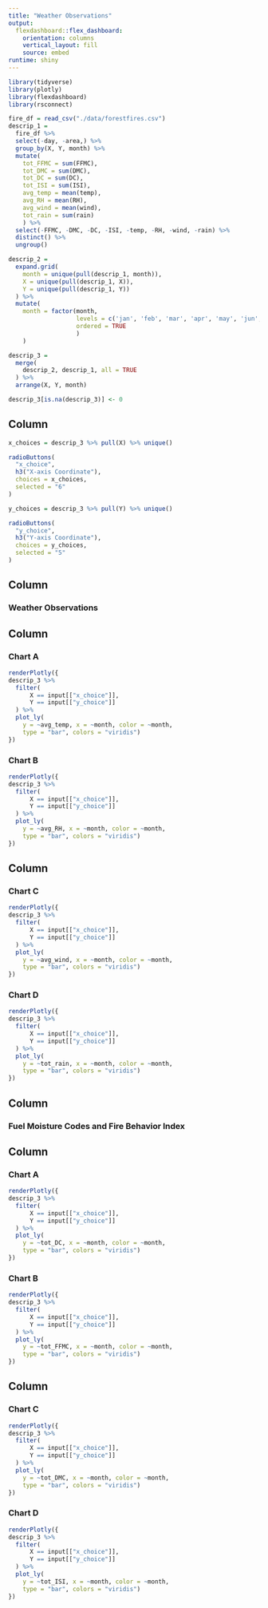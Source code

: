 ```yaml
---
title: "Weather Observations"
output: 
  flexdashboard::flex_dashboard:
    orientation: columns
    vertical_layout: fill
    source: embed
runtime: shiny
---
```


```r
library(tidyverse)
library(plotly)
library(flexdashboard)
library(rsconnect)
```

```r
fire_df = read_csv("./data/forestfires.csv")
descrip_1 = 
  fire_df %>% 
  select(-day, -area,) %>% 
  group_by(X, Y, month) %>% 
  mutate(
    tot_FFMC = sum(FFMC),
    tot_DMC = sum(DMC),
    tot_DC = sum(DC),
    tot_ISI = sum(ISI),
    avg_temp = mean(temp),
    avg_RH = mean(RH),
    avg_wind = mean(wind),
    tot_rain = sum(rain)
    ) %>% 
  select(-FFMC, -DMC, -DC, -ISI, -temp, -RH, -wind, -rain) %>% 
  distinct() %>% 
  ungroup()

descrip_2 = 
  expand.grid(
    month = unique(pull(descrip_1, month)),
    X = unique(pull(descrip_1, X)),
    Y = unique(pull(descrip_1, Y))
  ) %>% 
  mutate(
    month = factor(month, 
                   levels = c('jan', 'feb', 'mar', 'apr', 'may', 'jun', 'jul', 'aug', 'sep', 'oct', 'nov', 'dec'),
                   ordered = TRUE
                   )
    )

descrip_3 = 
  merge(
    descrip_2, descrip_1, all = TRUE
  ) %>% 
  arrange(X, Y, month)

descrip_3[is.na(descrip_3)] <- 0
```


Column {.sidebar}
-----------------------------------------------------------------------

```r
x_choices = descrip_3 %>% pull(X) %>% unique()

radioButtons(
  "x_choice",
  h3("X-axis Coordinate"),
  choices = x_choices,
  selected = "6"
)

y_choices = descrip_3 %>% pull(Y) %>% unique()

radioButtons(
  "y_choice",
  h3("Y-axis Coordinate"),
  choices = y_choices,
  selected = "5"
)
```


Column {.tabset}
-----------------------------------------------------------------------

### Weather Observations

Column {data-width=550}
-----------------------------------------------------------------------

### Chart A

```r
renderPlotly({
descrip_3 %>% 
  filter(
      X == input[["x_choice"]],
      Y == input[["y_choice"]]
  ) %>% 
  plot_ly(
    y = ~avg_temp, x = ~month, color = ~month,
    type = "bar", colors = "viridis")
})
```

### Chart B

```r
renderPlotly({
descrip_3 %>% 
  filter(
      X == input[["x_choice"]],
      Y == input[["y_choice"]]
  ) %>% 
  plot_ly(
    y = ~avg_RH, x = ~month, color = ~month,
    type = "bar", colors = "viridis")
})
```


Column {data-width=450}
-----------------------------------------------------------------------

### Chart C

```r
renderPlotly({
descrip_3 %>% 
  filter(
      X == input[["x_choice"]],
      Y == input[["y_choice"]]
  ) %>% 
  plot_ly(
    y = ~avg_wind, x = ~month, color = ~month,
    type = "bar", colors = "viridis")
})
```

### Chart D

```r
renderPlotly({
descrip_3 %>% 
  filter(
      X == input[["x_choice"]],
      Y == input[["y_choice"]]
  ) %>% 
  plot_ly(
    y = ~tot_rain, x = ~month, color = ~month,
    type = "bar", colors = "viridis")
})
```


Column {.tabset}
-----------------------------------------------------------------------

### Fuel Moisture Codes and Fire Behavior Index

Column {data-width=550}
-----------------------------------------------------------------------

### Chart A

```r
renderPlotly({
descrip_3 %>% 
  filter(
      X == input[["x_choice"]],
      Y == input[["y_choice"]]
  ) %>% 
  plot_ly(
    y = ~tot_DC, x = ~month, color = ~month,
    type = "bar", colors = "viridis")
})
```

### Chart B

```r
renderPlotly({
descrip_3 %>% 
  filter(
      X == input[["x_choice"]],
      Y == input[["y_choice"]]
  ) %>% 
  plot_ly(
    y = ~tot_FFMC, x = ~month, color = ~month,
    type = "bar", colors = "viridis")
})
```


Column {data-width=450}
-----------------------------------------------------------------------

### Chart C

```r
renderPlotly({
descrip_3 %>% 
  filter(
      X == input[["x_choice"]],
      Y == input[["y_choice"]]
  ) %>% 
  plot_ly(
    y = ~tot_DMC, x = ~month, color = ~month,
    type = "bar", colors = "viridis")
})
```

### Chart D

```r
renderPlotly({
descrip_3 %>% 
  filter(
      X == input[["x_choice"]],
      Y == input[["y_choice"]]
  ) %>% 
  plot_ly(
    y = ~tot_ISI, x = ~month, color = ~month,
    type = "bar", colors = "viridis")
})
```
